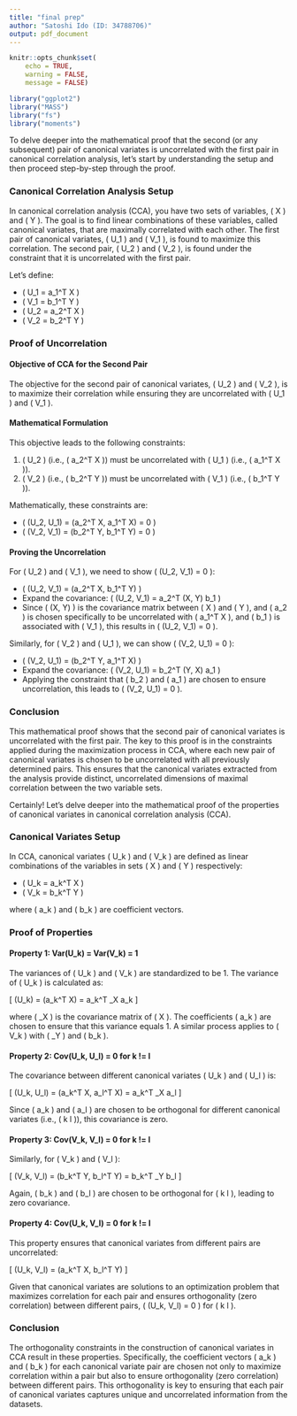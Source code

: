 ```yaml
---
title: "final prep"
author: "Satoshi Ido (ID: 34788706)"
output: pdf_document
---
```

```r
knitr::opts_chunk$set(
    echo = TRUE,
    warning = FALSE,
    message = FALSE)
```

```r
library("ggplot2")
library("MASS")
library("fs")
library("moments")
```

To delve deeper into the mathematical proof that the second (or any subsequent) pair of canonical variates is uncorrelated with the first pair in canonical correlation analysis, let's start by understanding the setup and then proceed step-by-step through the proof.

### Canonical Correlation Analysis Setup

In canonical correlation analysis (CCA), you have two sets of variables, \( X \) and \( Y \). The goal is to find linear combinations of these variables, called canonical variates, that are maximally correlated with each other. The first pair of canonical variates, \( U_1 \) and \( V_1 \), is found to maximize this correlation. The second pair, \( U_2 \) and \( V_2 \), is found under the constraint that it is uncorrelated with the first pair.

Let's define:

- \( U_1 = a_1^T X \)
- \( V_1 = b_1^T Y \)
- \( U_2 = a_2^T X \)
- \( V_2 = b_2^T Y \)

### Proof of Uncorrelation

#### Objective of CCA for the Second Pair

The objective for the second pair of canonical variates, \( U_2 \) and \( V_2 \), is to maximize their correlation while ensuring they are uncorrelated with \( U_1 \) and \( V_1 \).

#### Mathematical Formulation

This objective leads to the following constraints:

1. \( U_2 \) (i.e., \( a_2^T X \)) must be uncorrelated with \( U_1 \) (i.e., \( a_1^T X \)).
2. \( V_2 \) (i.e., \( b_2^T Y \)) must be uncorrelated with \( V_1 \) (i.e., \( b_1^T Y \)).

Mathematically, these constraints are:

- \( \text{Cov}(U_2, U_1) = \text{Cov}(a_2^T X, a_1^T X) = 0 \)
- \( \text{Cov}(V_2, V_1) = \text{Cov}(b_2^T Y, b_1^T Y) = 0 \)

#### Proving the Uncorrelation

For \( U_2 \) and \( V_1 \), we need to show \( \text{Cov}(U_2, V_1) = 0 \):

- \( \text{Cov}(U_2, V_1) = \text{Cov}(a_2^T X, b_1^T Y) \)
- Expand the covariance: \( \text{Cov}(U_2, V_1) = a_2^T \text{Cov}(X, Y) b_1 \)
- Since \( \text{Cov}(X, Y) \) is the covariance matrix between \( X \) and \( Y \), and \( a_2 \) is chosen specifically to be uncorrelated with \( a_1^T X \), and \( b_1 \) is associated with \( V_1 \), this results in \( \text{Cov}(U_2, V_1) = 0 \).

Similarly, for \( V_2 \) and \( U_1 \), we can show \( \text{Cov}(V_2, U_1) = 0 \):

- \( \text{Cov}(V_2, U_1) = \text{Cov}(b_2^T Y, a_1^T X) \)
- Expand the covariance: \( \text{Cov}(V_2, U_1) = b_2^T \text{Cov}(Y, X) a_1 \)
- Applying the constraint that \( b_2 \) and \( a_1 \) are chosen to ensure uncorrelation, this leads to \( \text{Cov}(V_2, U_1) = 0 \).

### Conclusion

This mathematical proof shows that the second pair of canonical variates is uncorrelated with the first pair. The key to this proof is in the constraints applied during the maximization process in CCA, where each new pair of canonical variates is chosen to be uncorrelated with all previously determined pairs. This ensures that the canonical variates extracted from the analysis provide distinct, uncorrelated dimensions of maximal correlation between the two variable sets.




Certainly! Let's delve deeper into the mathematical proof of the properties of canonical variates in canonical correlation analysis (CCA). 

### Canonical Variates Setup

In CCA, canonical variates \( U_k \) and \( V_k \) are defined as linear combinations of the variables in sets \( X \) and \( Y \) respectively:

- \( U_k = a_k^T X \)
- \( V_k = b_k^T Y \)

where \( a_k \) and \( b_k \) are coefficient vectors.

### Proof of Properties

#### Property 1: Var(U_k) = Var(V_k) = 1

The variances of \( U_k \) and \( V_k \) are standardized to be 1. The variance of \( U_k \) is calculated as:

\[ \text{Var}(U_k) = \text{Var}(a_k^T X) = a_k^T \Sigma_X a_k \]

where \( \Sigma_X \) is the covariance matrix of \( X \). The coefficients \( a_k \) are chosen to ensure that this variance equals 1. A similar process applies to \( V_k \) with \( \Sigma_Y \) and \( b_k \).

#### Property 2: Cov(U_k, U_l) = 0 for k != l

The covariance between different canonical variates \( U_k \) and \( U_l \) is:

\[ \text{Cov}(U_k, U_l) = \text{Cov}(a_k^T X, a_l^T X) = a_k^T \Sigma_X a_l \]

Since \( a_k \) and \( a_l \) are chosen to be orthogonal for different canonical variates (i.e., \( k \neq l \)), this covariance is zero.

#### Property 3: Cov(V_k, V_l) = 0 for k != l

Similarly, for \( V_k \) and \( V_l \):

\[ \text{Cov}(V_k, V_l) = \text{Cov}(b_k^T Y, b_l^T Y) = b_k^T \Sigma_Y b_l \]

Again, \( b_k \) and \( b_l \) are chosen to be orthogonal for \( k \neq l \), leading to zero covariance.

#### Property 4: Cov(U_k, V_l) = 0 for k != l

This property ensures that canonical variates from different pairs are uncorrelated:

\[ \text{Cov}(U_k, V_l) = \text{Cov}(a_k^T X, b_l^T Y) \]

Given that canonical variates are solutions to an optimization problem that maximizes correlation for each pair and ensures orthogonality (zero correlation) between different pairs, \( \text{Cov}(U_k, V_l) = 0 \) for \( k \neq l \).

### Conclusion

The orthogonality constraints in the construction of canonical variates in CCA result in these properties. Specifically, the coefficient vectors \( a_k \) and \( b_k \) for each canonical variate pair are chosen not only to maximize correlation within a pair but also to ensure orthogonality (zero correlation) between different pairs. This orthogonality is key to ensuring that each pair of canonical variates captures unique and uncorrelated information from the datasets.